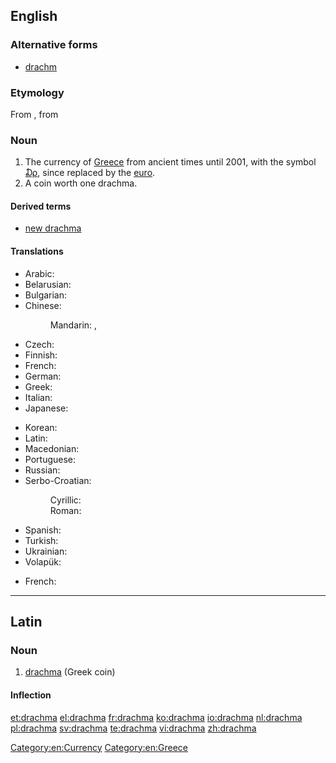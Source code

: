 ==English==
{{wikipedia|Greek drachma}}

===Alternative forms===
* [[drachm]]

===Etymology===
From {{etyl|grc}} {{term|δραχμή||a drachma|lang=grc|tr=drakhmē}}, from {{term|δράσσομαι||to grasp, seize|lang=grc|tr=drassomai}}

===Noun===
{{en-noun|pl2=drachmae|pl3=drachmai}}

# The currency of [[Greece]] from ancient times until 2001, with the symbol [[₯]], since replaced by the [[euro]].
# A coin worth one drachma.

====Derived terms====
* [[new drachma]]

====Translations====
{{trans-top|former currency of Greece}}
* Arabic: {{t|ar|دراخما|f|tr=dirāxmā|sc=Arab}}
* Belarusian: {{t|be|драхма|f|tr=dráxma|sc=Cyrl}}
* Bulgarian: {{t|bg|драхма|f|tr=dráhma|sc=Cyrl}}
* Chinese:
*: Mandarin: {{t|zh|德拉克馬|sc=Hani}}, {{t|zh|德拉克马|tr=délākèmǎ|sc=Hani}}
* Czech: {{t|cs|drachma|f}}
* Finnish: {{t-|fi|drakma}}
* French: {{t+|fr|drachme|f}}
* German: {{t+|de|Drachme|f}}
* Greek: {{t+|el|δραχμή|f|tr=drachmí|sc=Grek}}
* Italian: {{t-|it|dracma|f}}
* Japanese: {{t|ja|ドラクマ|tr=dorakuma|sc=Jpan}}
{{trans-mid}}
* Korean: {{t|ko|드라크마|tr=deurakeuma|sc=Kore}}
* Latin: {{t-|la|drachma|f}}
* Macedonian: {{t|mk|драхма|f|tr=dráhma}}
* Portuguese: {{t|pt|dracma|f}}
* Russian: {{t|ru|драхма|f|tr=dráxma|alt=дра́хма}}
* Serbo-Croatian:
*: Cyrillic: {{t|sh|драхма|f}}
*: Roman: {{t|sh|drahma|f}}
* Spanish: {{t+|es|dracma|f}}
* Turkish: {{t|tr|drahmi}}
* Ukrainian: {{t|uk|драхма|f|tr=dráxma|sc=Cyrl}}
* Volapük: {{t|vo|dragmad}}
{{trans-bottom}}

{{trans-top|a coin worth one drachma}}
* French: {{t+|fr|drachme|f}}
{{trans-mid}}
{{trans-bottom}}

[[Category:en:Currency]]
[[Category:en:Greece]]

----

==Latin==

===Noun===
{{la-noun|drachma|drachmae|drachmae|f|first}}

# [[#English|drachma]] (Greek coin)

====Inflection====
{{la-decl-1st|drachm}}

[[et:drachma]]
[[el:drachma]]
[[fr:drachma]]
[[ko:drachma]]
[[io:drachma]]
[[nl:drachma]]
[[pl:drachma]]
[[sv:drachma]]
[[te:drachma]]
[[vi:drachma]]
[[zh:drachma]]